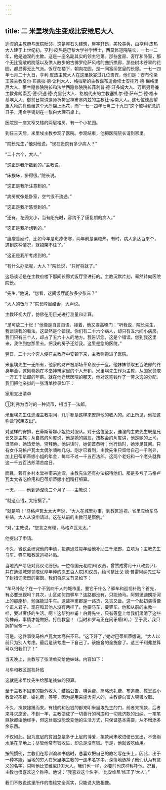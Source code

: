 ```yaml
---
---
---
```

title: 二 米里埃先生变成比安维尼大人
---




迪涅的主教府与医院毗邻。这是座石头建筑，屋宇轩昂，美轮美奂，由亨利·皮热大人建于上世纪初。亨利·皮热是巴黎大学神学博士，西莫修道院院长，一七一二年，他是迪涅的主教。这是一座名副其实的领主宅第。那些套房、客厅和卧室，那个无比宽敞的院落以及供人散步的古佛罗伦萨风格的曲折拱廊，那些树木苍翠的花园，都显得无比气派。饭厅在楼下，朝向花园，是一间富丽堂皇的长廊。一七一四年七月二十九日，亨利·皮热主教大人在这里款宴过几位贵宾，他们是：安布伦亲王兼主教夏尔·布吕拉·德·让利大人、格拉斯的主教嘉布遣会修士安托万·德·梅格里尼大人、莱兰隐修院院长和法兰西隐修院院长菲利普·德·旺多姆大人、万斯男爵兼主教弗朗索瓦·德·贝通·德·克里翁大人、格朗代夫的主教塞扎尔·德·萨布兰·德·福卡基埃大人、御前日常讲道师祈祷室神甫塞内兹的主教让·索南大人。这七位德高望重人物的肖像给这个大厅锦上添花，而“一七一四年七月二十九日”这个值得纪念的日子，用金字镌刻在一张白大理石桌上。

医院是一座又窄又矮的两层楼房，有一个小花园。

到任三天后，米里埃主教参观了医院。参观结束，他把医院院长请到家里。

“院长先生，”他对他说，“现在贵院有多少病人？”

“二十六个，大人。”

“这正是我所数到的。”主教说。

“床挨床，挤得很。”院长说。

“这正是我所注意到的。”

“病房就像是卧室，空气很不流通。”

“这正是我所感觉到的。”

“还有，花园太小，当有阳光时，容纳不了康复期的病人。”

“这正是我所想到的。”

“瘟疫蔓延时，比如今年是斑疹伤寒，两年前是粟粒热，有时，病人多达百来个，遇到这种情况，就招架不住了。”

“这正是我所考虑到的。”

“有什么办法呢，大人？”院长说，“只好将就了。”

这场谈话是在主教府楼下那间长廊式饭厅里进行的。主教沉默片刻，蓦然转向医院院长。

“先生，”他说，“您看，这间饭厅能放多少张床？”

“大人的饭厅？”院长瞠目结舌，大声说。

主教环视大厅，仿佛在用目光进行测量和计算。

“足可放二十张！”他像是自言自语。接着，他又提高嗓门：“听我说，院长先生，我谈谈我的看法。这显然是个错误。你们有二十六个病人，却只有五六间小病房。我们只有三个人，却占了五六十人的地方。我告诉您，这是个错误。您到我这里来，我住到您那里去。把我的房子还给我。这里是您的医院。”

翌日，二十六个穷人便在主教府中安顿下来，主教则搬进了医院。

米里埃先生一无所有，他家的财产被那场革命毁于一旦。他妹妹领取五百法郎的终身年金，这刚够她在本堂神甫家里的个人开销。米里埃先生作为主教，从国家领取一万五千法郎的年薪。就在他迁居医院的那天，他对这笔钱作了一劳永逸的分配。我们把他亲拟的一张清单抄录如下：

家用支出清单



①利弗为当时的一种货币，相当于一法郎。

米里埃先生任迪涅主教期间，几乎都是这样来安排他的收入的。如上所见，他把这称做“家用支出”。

对这样的安排，巴蒂斯蒂娜小姐绝对服从。对于这位圣女，迪涅的主教先生既是兄长又是主教；从自然的角度说，他是她的朋友，按教会的角度讲，他是她的上司。很简单，她热爱他，崇拜他。他讲话时，她俯首恭听；他行动时，她涉足其间。只有女仆马格卢瓦太太偶尔嘀咕几句。刚才已看到，主教先生只留给自己一千利弗，加上巴蒂斯蒂娜小姐的年金，每年不过一千五百法郎。这两个老妇和一个老头就靠这一千五百法郎清苦度日。

而且，若有乡村本堂神甫来迪涅，主教先生还有办法招待他们。那是多亏了马格卢瓦太太省吃俭用和巴蒂斯蒂娜小姐精打细算。

一天，——他到迪涅快三个月了——主教说：

“就这点钱，太拮据了。”

“就是嘛！”马格卢瓦太太大声说，“大人在城里办事，到教区巡视，省里应给车马补贴，大人从没申请过。这在从前的主教可是惯例。”

“对，”主教说，“您言之有理，马格卢瓦太太。”

他提出了申请。

不久，省议会研究他的申请，投票通过每年给他补助三千法郎，立项为：主教先生马车、驿车和教区巡视补贴。

当地资产阶级对此议论纷纷。一位帝国元老院[6]议员，曾赞成雾月十八政变[7]，并在迪涅城郊领取优厚年俸的原五百人院[8]议员，给司祭比戈·德·普雷阿纳先生写了封措词激烈的密函。我们将原文节录如下：

“车马补贴？在一个不到四千人的城市里，要它干什么？驿车和巡视补贴？首先，有必要巡视吗？其次，山区如何跑驿车？连路都没有，只能骑马。阿努堡迪朗斯河上的那座桥，勉强能过牛车。这些神甫都是一路货，又贪又啬。这一个起初装得像个正人君子。现在和其他人没有两样了。他要马车，要驿车。他和从前的主教一样，要过奢侈的生活。啊！这帮狗神甫！伯爵先生，只有等皇上给我们肃清了这些狗神甫，事情才能做好。打倒教皇！（当时和罗马正在闹矛盾[9]。）至于我，我只拥护皇帝一人……”

可是，这件事使马格卢瓦太太高兴不已。“这下好了，”她对巴蒂斯蒂娜说，“大人以前只为别人考虑。最后是该考虑一下自己了。该施舍的全施舍了。这三千利弗总算可以归我们了！”

当天晚上，主教写了张清单交给他妹妹。内容如下：

马车和教区巡视补贴



这就是米里埃先生给那笔钱做的预算。

至于主教不固定的额外收入：结婚公告、特免费、简略洗礼费、布道费、教堂或小教堂祝圣费、婚礼费，等等，因为是用来施舍穷人的，主教便向富人狠狠收取。

不久，捐款接踵而来。有钱的和没钱的都来叩米里埃先生的门，前者来捐款，后者来寻求施舍。不到一年，主教便成了一切善行的司库和一切救济款的出纳。一笔笔巨款都由他经手，但这丝毫没能改变他的生活方式，只保证基本需要，从不增添多余东西。

不仅如此。因为底层的贫困总是多于上层的博爱，捐款尚未收进便已支出，不啻雨水落在旱地上；尽管他常有钱收进，却总是没有钱。于是，他就省吃俭用。

按照惯例，主教们在写训谕和书信时，总喜欢把自己的教名写在头上。因此，出于一种本能，当地的穷人在米里埃主教的一连串名字中，深情地选择了他们认为有意义的名字，只叫他比安维尼[10]大人。我们也一样，必要时也这样称呼他。况且，主教也很喜欢这个称呼。他说：“我喜欢这个名字。‘比安维尼’修正了‘大人’。”

我们不敢说这里所作的描绘完全真实，只能说大致相像。